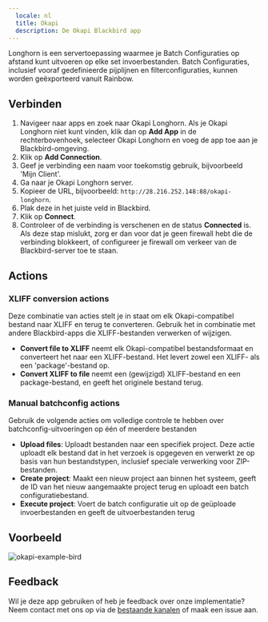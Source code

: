 ```yaml
---
  locale: nl
  title: Okapi
  description: De Okapi Blackbird app
---
```


<LinkCard title="View on Github" target="_blank" href="https://github.com/bb-io/Okapi" icon="github" />

Longhorn is een servertoepassing waarmee je Batch Configuraties op afstand kunt uitvoeren op elke set invoerbestanden. Batch Configuraties, inclusief vooraf gedefinieerde pijplijnen en filterconfiguraties, kunnen worden geëxporteerd vanuit Rainbow.

## Verbinden

1. Navigeer naar apps en zoek naar Okapi Longhorn. Als je Okapi Longhorn niet kunt vinden, klik dan op **Add App** in de rechterbovenhoek, selecteer Okapi Longhorn en voeg de app toe aan je Blackbird-omgeving.
2. Klik op **Add Connection**.
3. Geef je verbinding een naam voor toekomstig gebruik, bijvoorbeeld 'Mijn Client'.
4. Ga naar je Okapi Longhorn server.
5. Kopieer de URL, bijvoorbeeld: `http://28.216.252.148:88/okapi-longhorn`.
6. Plak deze in het juiste veld in Blackbird.
7. Klik op **Connect**.
8. Controleer of de verbinding is verschenen en de status **Connected** is. Als deze stap mislukt, zorg er dan voor dat je geen firewall hebt die de verbinding blokkeert, of configureer je firewall om verkeer van de Blackbird-server toe te staan.

## Actions

### XLIFF conversion actions

Deze combinatie van acties stelt je in staat om elk Okapi-compatibel bestand naar XLIFF en terug te converteren. Gebruik het in combinatie met andere Blackbird-apps die XLIFF-bestanden verwerken of wijzigen.

- **Convert file to XLIFF** neemt elk Okapi-compatibel bestandsformaat en converteert het naar een XLIFF-bestand. Het levert zowel een XLIFF- als een 'package'-bestand op.
- **Convert XLIFF to file** neemt een (gewijzigd) XLIFF-bestand en een package-bestand, en geeft het originele bestand terug.

### Manual batchconfig actions

Gebruik de volgende acties om volledige controle te hebben over batchconfig-uitvoeringen op één of meerdere bestanden

- **Upload files**: Uploadt bestanden naar een specifiek project. Deze actie uploadt elk bestand dat in het verzoek is opgegeven en verwerkt ze op basis van hun bestandstypen, inclusief speciale verwerking voor ZIP-bestanden.
- **Create project**: Maakt een nieuw project aan binnen het systeem, geeft de ID van het nieuw aangemaakte project terug en uploadt een batch configuratiebestand.
- **Execute project**: Voert de batch configuratie uit op de geüploade invoerbestanden en geeft de uitvoerbestanden terug

## Voorbeeld

![okapi-example-bird](https://raw.githubusercontent.com/bb-io/Okapi/main/image/README/okapi-example-bird.png)

## Feedback

Wil je deze app gebruiken of heb je feedback over onze implementatie? Neem contact met ons op via de [bestaande kanalen](https://www.blackbird.io/) of maak een issue aan.